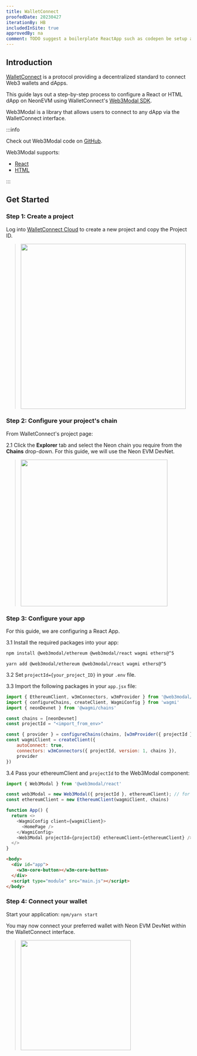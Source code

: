 ```yaml
---
title: WalletConnect
proofedDate: 20230427
iterationBy: HB
includedInSite: true
approvedBy: na
comment: TODO suggest a boilerplate ReactApp such as codepen be setup as an example to refer to -- this will then allow better support at Step 4 " connect your preferred wallet with Neon EVM DevNet within the WalletConnect interface. " to be included rather than just alluded to
---
```


## Introduction

[WalletConnect](https://docs.walletconnect.com/2.0/) is a protocol providing a decentralized standard to connect Web3 wallets and dApps.

This guide lays out a step-by-step process to configure a React or HTML dApp on NeonEVM using WalletConnect's [Web3Modal SDK](https://docs.walletconnect.com/2.0/web3modal/about).

Web3Modal is a library that allows users to connect to any dApp via the WalletConnect interface.

:::info

Check out Web3Modal code on [GitHub](https://github.com/WalletConnect/web3modal).

Web3Modal supports:

- [React](https://docs.walletconnect.com/2.0/web3modal/react/wagmi/installation)
- [HTML](https://docs.walletconnect.com/2.0/web/web3modal/html/wagmi/installation)

:::

## Get Started

### Step 1: Create a project

Log into [WalletConnect Cloud](https://cloud.walletconnect.com/) to create a new project and copy the Project ID.

<!-- following text style works -- not convinced image class is working >> alt is to use  docusaurus method -- but that means keeping images in static folder NOT granular as per current method applied in this site https://docusaurus.io/docs/static-assets -->

> <img src={projectid} width="450" />


### Step 2: Configure your project's chain

From WalletConnect's project page:

2.1 Click the **Explorer** tab and select the Neon chain you require from the **Chains** drop-down. For this guide, we will use the Neon EVM DevNet.

> <img src={devnet} width="400" />


### Step 3: Configure your app

For this guide, we are configuring a React App.
<!-- yet we also provide a pure HTML path, yes?? -->

3.1 Install the required packages into your app:

<Tabs>
<TabItem value="npm" label="npm" default>

```bash
npm install @web3modal/ethereum @web3modal/react wagmi ethers@^5
```

</TabItem>
<TabItem value="yarn" label="yarn">

```
yarn add @web3modal/ethereum @web3modal/react wagmi ethers@^5
```

</TabItem>
</Tabs>


3.2 Set `projectId={your_project_ID}` in your `.env` file.

3.3 Import the following packages in your `app.jsx` file:

```javascript
import { EthereumClient, w3mConnectors, w3mProvider } from '@web3modal/ethereum'
import { configureChains, createClient, WagmiConfig } from 'wagmi'
import { neonDevnet } from '@wagmi/chains'

const chains = [neonDevnet]
const projectId = "<import_from_env>"

const { provider } = configureChains(chains, [w3mProvider({ projectId })])
const wagmiClient = createClient({
    autoConnect: true,
    connectors: w3mConnectors({ projectId, version: 1, chains }),
    provider
})
```

3.4 Pass your ethereumClient and `projectId` to the Web3Modal component:

<Tabs>
<TabItem value="React/Next" label="app.jsx" default>

```javascript
import { Web3Modal } from '@web3modal/react'

const web3Modal = new Web3Modal({ projectId }, ethereumClient); // for using in code
const ethereumClient = new EthereumClient(wagmiClient, chains)

function App() {
  return <>
    <WagmiConfig client={wagmiClient}>
      <HomePage />
    </WagmiConfig>
    <Web3Modal projectId={projectId} ethereumClient={ethereumClient} />
  </>
}
```

</TabItem>
<TabItem value="HTML" label="HTML">

```html
<body>
  <div id="app">
    <w3m-core-button></w3m-core-button>
  </div>
  <script type="module" src="main.js"></script>
</body>
 ```

</TabItem>
</Tabs>


### Step 4: Connect your wallet

Start your application: `npm/yarn start`

You may now  connect your preferred wallet with Neon EVM DevNet within the WalletConnect interface.

<!-- would like to support the end user with details for this step also -->

> <img src={connected} width="300" />

